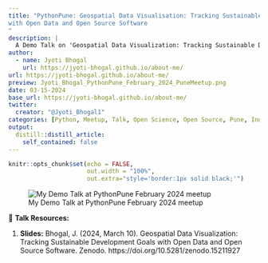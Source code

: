 ```yaml
---
title: "PythonPune: Geospatial Data Visualisation: Tracking Sustainable Development Goals 
with Open Data and Open Source Software
"
description: |
  A Demo Talk on 'Geospatial Data Visualization: Tracking Sustainable Development Goals with Open Data and Open Source Software' at the PythonPune monthly meetup in-person in February 2024.
author:
  - name: Jyoti Bhogal
    url: https://jyoti-bhogal.github.io/about-me/
url: https://jyoti-bhogal.github.io/about-me/
preview: Jyoti_Bhogal_PythonPune_February_2024_PuneMeetup.png
date: 03-15-2024
base_url: https://jyoti-bhogal.github.io/about-me/
twitter:
  creator: "@Jyoti_Bhogal1"
categories: [Python, Meetup, Talk, Open Science, Open Source, Pune, India, In Person] 
output:
  distill::distill_article:
    self_contained: false
---
```

  
  
```r
knitr::opts_chunk$set(echo = FALSE,
                      out.width = "100%",
                      out.extra="style='border:1px solid black;'")
```

![My Demo Talk at PythonPune February 2024 meetup](Jyoti_Bhogal_PythonPune_February_2024_PuneMeetup.png)

🔑 **Talk Resources:** 

1. **Slides:** Bhogal, J. (2024, March 10). Geospatial Data Visualization: Tracking Sustainable Development Goals with Open Data and Open Source Software. Zenodo. https://doi.org/10.5281/zenodo.15211927 
